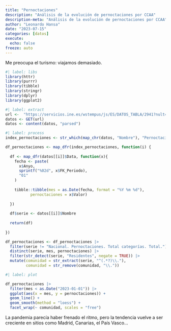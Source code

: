 ```yaml
---
title: "Pernoctaciones"
description: "Análisis de la evolución de pernoctaciones por CCAA"
description-meta: "Análisis de la evolución de pernoctaciones por CCAA"
author: "Leonardo Hansa"
date: "2023-07-15"
categories: [datos]
execute: 
  echo: false
freeze: auto
---
```


Me preocupa el turismo: viajamos demasiado. 

```r
#| label: libs
library(httr)
library(purrr)
library(tibble)
library(stringr)
library(dplyr)
library(ggplot2)
```


```r
#| label: extract
url <-  "https://servicios.ine.es/wstempus/js/ES/DATOS_TABLA/2941?nult=120"
datos <- GET(url)
datos <- content(datos, "parsed")
```

```r
#| label: process
index_pernoctaciones <- str_which(map_chr(datos, "Nombre"), "Pernoctaciones")

df_pernoctaciones <- map_dfr(index_pernoctaciones, function(i) {
  
  df <- map_dfr(datos[[i]]$Data, function(x){
    fecha <- paste(
      x$Anyo, 
      sprintf("%02d", x$FK_Periodo), 
      "01"
    )
    
    tibble::tibble(mes = as.Date(fecha, format = "%Y %m %d"), 
           pernoctaciones = x$Valor)
    
  })
  
  df$serie <- datos[[i]]$Nombre
  
  return(df)
  
})

df_pernoctaciones <- df_pernoctaciones |> 
  filter(serie != "Nacional. Pernoctaciones. Total categorías. Total.") |> 
  distinct(serie, mes, pernoctaciones) |> 
  filter(str_detect(serie, "Residentes", negate = TRUE)) |> 
  mutate(comunidad = str_extract(serie, "^(.*?)\\."), 
         comunidad = str_remove(comunidad, "\\."))
```



```r
#| label: plot

df_pernoctaciones |> 
  filter(mes < as.Date("2023-01-01")) |> 
  ggplot(aes(x = mes, y = pernoctaciones)) + 
  geom_line() + 
  geom_smooth(method = "loess") + 
  facet_wrap(~ comunidad, scales = "free")
```

La pandemia parecía haber frenado el ritmo, pero la tendencia vuelve a ser creciente en sitios como Madrid, Canarias, el País Vasco...

